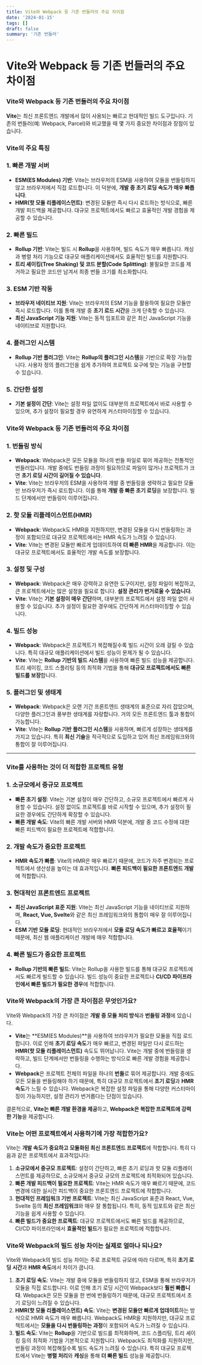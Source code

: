 ```yaml
---
title: Vite와 Webpack 등 기존 번들러의 주요 차이점
date: '2024-01-15'
tags: []
draft: false
summary: '기존 번들러'
---
```


# Vite와 Webpack 등 기존 번들러의 주요 차이점

### Vite와 Webpack 등 기존 번들러의 주요 차이점

**Vite**는 최신 프론트엔드 개발에서 많이 사용되는 빠르고 현대적인 빌드 도구입니다. 기존의 번들러(예: Webpack, Parcel)와 비교했을 때 몇 가지 중요한 차이점과 장점이 있습니다.

### Vite의 주요 특징

### 1. 빠른 개발 서버

- **ESM(ES Modules) 기반**: Vite는 브라우저의 ESM을 사용하여 모듈을 번들링하지 않고 브라우저에서 직접 로드합니다. 이 덕분에, **개발 중 초기 로딩 속도가 매우 빠릅니다**.
- **HMR(핫 모듈 리플레이스먼트)**: 변경된 모듈만 즉시 다시 로드하는 방식으로, 빠른 개발 피드백을 제공합니다. 대규모 프로젝트에서도 빠르고 효율적인 개발 경험을 제공할 수 있습니다.

### 2. 빠른 빌드

- **Rollup 기반**: Vite는 빌드 시 **Rollup**을 사용하며, 빌드 속도가 매우 빠릅니다. 캐싱과 병렬 처리 기능으로 대규모 애플리케이션에서도 효율적인 빌드를 지원합니다.
- **트리 셰이킹(Tree Shaking) 및 코드 분할(Code Splitting)**: 불필요한 코드를 제거하고 필요한 코드만 남겨서 최종 번들 크기를 최소화합니다.

### 3. ESM 기반 작동

- **브라우저 네이티브 지원**: Vite는 브라우저의 ESM 기능을 활용하여 필요한 모듈만 즉시 로드합니다. 이를 통해 개발 중 **초기 로드 시간**을 크게 단축할 수 있습니다.
- **최신 JavaScript 기능 지원**: Vite는 동적 임포트와 같은 최신 JavaScript 기능을 네이티브로 지원합니다.

### 4. 플러그인 시스템

- **Rollup 기반 플러그인**: Vite는 **Rollup의 플러그인 시스템**을 기반으로 확장 가능합니다. 사용자 정의 플러그인을 쉽게 추가하여 프로젝트 요구에 맞는 기능을 구현할 수 있습니다.

### 5. 간단한 설정

- **기본 설정이 간단**: Vite는 설정 파일 없이도 대부분의 프로젝트에서 바로 사용할 수 있으며, 추가 설정이 필요할 경우 유연하게 커스터마이징할 수 있습니다.

### Vite와 Webpack 등 기존 번들러의 주요 차이점

### 1. 번들링 방식

- **Webpack**: Webpack은 모든 모듈을 하나의 번들 파일로 묶어 제공하는 전통적인 번들러입니다. 개발 중에도 번들링 과정이 필요하므로 파일이 많거나 프로젝트가 크면 **초기 로딩 시간이 길어질 수 있습니다**.
- **Vite**: Vite는 브라우저의 ESM을 사용하여 개발 중 번들링을 생략하고 필요한 모듈만 브라우저가 즉시 로드합니다. 이를 통해 **개발 중 빠른 초기 로딩**을 보장합니다. 빌드 단계에서만 번들링이 이루어집니다.

### 2. 핫 모듈 리플레이스먼트(HMR)

- **Webpack**: Webpack도 HMR을 지원하지만, 변경된 모듈을 다시 번들링하는 과정이 포함되므로 대규모 프로젝트에서는 HMR 속도가 느려질 수 있습니다.
- **Vite**: Vite는 변경된 모듈만 빠르게 업데이트하여 **더 빠른 HMR**을 제공합니다. 이는 대규모 프로젝트에서도 효율적인 개발 속도를 보장합니다.

### 3. 설정 및 구성

- **Webpack**: Webpack은 매우 강력하고 유연한 도구이지만, 설정 파일이 복잡하고, 큰 프로젝트에서는 많은 설정을 필요로 합니다. **설정 관리가 번거로울 수 있습니다**.
- **Vite**: Vite는 **기본 설정이 매우 간단**하며, 대부분의 프로젝트에서 설정 파일 없이 사용할 수 있습니다. 추가 설정이 필요한 경우에도 간단하게 커스터마이징할 수 있습니다.

### 4. 빌드 성능

- **Webpack**: Webpack은 프로젝트가 복잡해질수록 빌드 시간이 오래 걸릴 수 있습니다. 특히 대규모 애플리케이션에서 빌드 성능이 문제가 될 수 있습니다.
- **Vite**: Vite는 **Rollup 기반의 빌드 시스템**을 사용하여 빠른 빌드 성능을 제공합니다. 트리 셰이킹, 코드 스플리팅 등의 최적화 기법을 통해 **대규모 프로젝트에서도 빠른 빌드를 보장**합니다.

### 5. 플러그인 및 생태계

- **Webpack**: Webpack은 오랜 기간 프론트엔드 생태계의 표준으로 자리 잡았으며, 다양한 플러그인과 풍부한 생태계를 자랑합니다. 거의 모든 프론트엔드 툴과 통합이 가능합니다.
- **Vite**: Vite는 **Rollup 기반 플러그인 시스템**을 사용하며, 빠르게 성장하는 생태계를 가지고 있습니다. 특히 **최신 기술**을 적극적으로 도입하고 있어 최신 프레임워크와의 통합이 잘 이루어집니다.

---

### Vite를 사용하는 것이 더 적합한 프로젝트 유형

### 1. 소규모에서 중규모 프로젝트

- **빠른 초기 설정**: Vite는 기본 설정이 매우 간단하고, 소규모 프로젝트에서 빠르게 사용할 수 있습니다. 설정 없이도 프로젝트를 바로 시작할 수 있으며, 추가 설정이 필요한 경우에도 간단하게 확장할 수 있습니다.
- **빠른 개발 속도**: Vite의 빠른 개발 서버와 HMR 덕분에, 개발 중 코드 수정에 대한 빠른 피드백이 필요한 프로젝트에 적합합니다.

### 2. 개발 속도가 중요한 프로젝트

- **HMR 속도가 빠름**: Vite의 HMR은 매우 빠르기 때문에, 코드가 자주 변경되는 프로젝트에서 생산성을 높이는 데 효과적입니다. **빠른 피드백이 필요한 프론트엔드 개발**에 적합합니다.

### 3. 현대적인 프론트엔드 프로젝트

- **최신 JavaScript 표준 지원**: Vite는 최신 JavaScript 기능을 네이티브로 지원하며, **React, Vue, Svelte**와 같은 최신 프레임워크와의 통합이 매우 잘 이루어집니다.
- **ESM 기반 모듈 로딩**: 현대적인 브라우저에서 **모듈 로딩 속도가 빠르고 효율적**이기 때문에, 최신 웹 애플리케이션 개발에 매우 적합합니다.

### 4. 빠른 빌드가 중요한 프로젝트

- **Rollup 기반의 빠른 빌드**: Vite는 Rollup을 사용한 빌드를 통해 대규모 프로젝트에서도 빠르게 빌드할 수 있습니다. 빌드 성능이 중요한 프로젝트나 **CI/CD 파이프라인에서 빠른 빌드가 필요한 경우**에 적합합니다.

### Vite와 Webpack의 가장 큰 차이점은 무엇인가요?

Vite와 Webpack의 가장 큰 차이점은 **개발 중 모듈 처리 방식**과 **번들링 과정**에 있습니다.

- **Vite**는 **ESM(ES Modules)**을 사용하여 브라우저가 필요한 모듈을 직접 로드합니다. 이로 인해 **초기 로딩 속도**가 매우 빠르고, 변경된 파일만 다시 로드하는 **HMR(핫 모듈 리플레이스먼트)** 속도도 뛰어납니다. Vite는 개발 중에 번들링을 생략하고, 빌드 단계에서만 번들링을 수행하는 방식으로 빠른 개발 경험을 제공합니다.
- **Webpack**은 프로젝트 전체의 파일을 하나의 **번들**로 묶어 제공합니다. 개발 중에도 모든 모듈을 번들링해야 하기 때문에, 특히 대규모 프로젝트에서 **초기 로딩**과 **HMR 속도**가 느릴 수 있습니다. Webpack은 복잡한 설정 파일을 통해 다양한 커스터마이징이 가능하지만, 설정 관리가 번거롭다는 단점이 있습니다.

결론적으로, **Vite는 빠른 개발 환경을 제공**하고, **Webpack은 복잡한 프로젝트에 강력한 기능**을 제공합니다.

### Vite는 어떤 프로젝트에서 사용하기에 가장 적합한가요?

Vite는 **개발 속도가 중요하고** **모듈화된 최신 프론트엔드 프로젝트**에 적합합니다. 특히 다음과 같은 프로젝트에서 효과적입니다:

1. **소규모에서 중규모 프로젝트**: 설정이 간단하고, 빠른 초기 로딩과 핫 모듈 리플레이스먼트를 제공하므로, 소규모에서 중규모 규모의 프로젝트에 최적화되어 있습니다.
2. **빠른 개발 피드백이 필요한 프로젝트**: Vite는 HMR 속도가 매우 빠르기 때문에, 코드 변경에 대한 실시간 피드백이 중요한 프론트엔드 프로젝트에 적합합니다.
3. **현대적인 프레임워크 기반 프로젝트**: Vite는 최신 JavaScript 표준과 React, Vue, Svelte 등의 **최신 프레임워크**와 매우 잘 통합됩니다. 특히, 동적 임포트와 같은 최신 기능을 쉽게 사용할 수 있습니다.
4. **빠른 빌드가 중요한 프로젝트**: 대규모 프로젝트에서도 빠른 빌드를 제공하므로, CI/CD 파이프라인에서 **효율적인 빌드**가 필요한 프로젝트에 적합합니다.

### Vite와 Webpack의 빌드 성능 차이는 실제로 얼마나 되나요?

Vite와 Webpack의 빌드 성능 차이는 주로 프로젝트 규모에 따라 다르며, 특히 **초기 로딩 시간**과 **HMR 속도**에서 차이가 큽니다.

1. **초기 로딩 속도**: Vite는 개발 중에 모듈을 번들링하지 않고, ESM을 통해 브라우저가 모듈을 직접 로드합니다. 이로 인해 초기 로딩 시간이 Webpack보다 **훨씬 빠릅니다**. Webpack은 모든 모듈을 한 번에 번들링하기 때문에, 대규모 프로젝트에서 초기 로딩이 느려질 수 있습니다.
2. **HMR(핫 모듈 리플레이스먼트) 속도**: Vite는 **변경된 모듈만 빠르게 업데이트**하는 방식으로 HMR 속도가 매우 빠릅니다. Webpack도 HMR을 지원하지만, 대규모 프로젝트에서는 **모듈을 다시 번들링하는 과정**이 포함되어 속도가 느려질 수 있습니다.
3. **빌드 속도**: Vite는 **Rollup**을 기반으로 빌드를 최적화하며, 코드 스플리팅, 트리 셰이킹 등의 최적화 기법을 기본적으로 지원합니다. Webpack도 최적화를 지원하지만, 번들링 과정이 복잡해질수록 빌드 속도가 느려질 수 있습니다. 특히 대규모 프로젝트에서 Vite는 **병렬 처리**와 **캐싱**을 통해 **더 빠른 빌드** 성능을 제공합니다.
